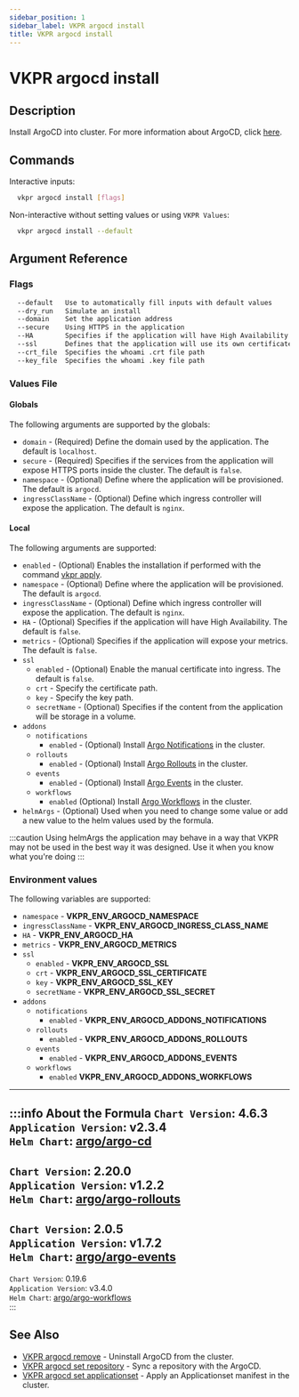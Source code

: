 ```yaml
---
sidebar_position: 1
sidebar_label: VKPR argocd install
title: VKPR argocd install
---
```


# VKPR argocd install

## Description

Install ArgoCD into cluster. For more information about ArgoCD, click [here](https://argo-cd.readthedocs.io/en/stable/).

## Commands

Interactive inputs:

```bash
  vkpr argocd install [flags]
```

Non-interactive without setting values or using `VKPR Values`:

```bash
  vkpr argocd install --default
```

## Argument Reference

### Flags

```sh
  --default   Use to automatically fill inputs with default values
  --dry_run   Simulate an install
  --domain    Set the application address
  --secure    Using HTTPS in the application
  --HA        Specifies if the application will have High Availability
  --ssl       Defines that the application will use its own certificate
  --crt_file  Specifies the whoami .crt file path
  --key_file  Specifies the whoami .key file path
```

### Values File

#### Globals

The following arguments are supported by the globals:

- `domain` - (Required) Define the domain used by the application. The default is `localhost`.
- `secure` - (Required) Specifies if the services from the application will expose HTTPS ports inside the cluster. The default is `false`.
- `namespace` - (Optional) Define where the application will be provisioned. The default is `argocd`.
- `ingressClassName` - (Optional) Define which ingress controller will expose the application. The default is `nginx`.

#### Local

The following arguments are supported:

- `enabled` - (Optional) Enables the installation if performed with the command [vkpr apply](/docs/commands/apply).
- `namespace` - (Optional) Define where the application will be provisioned. The default is `argocd`.
- `ingressClassName` - (Optional) Define which ingress controller will expose the application. The default is `nginx`.
- `HA` - (Optional) Specifies if the application will have High Availability. The default is `false`.
- `metrics` - (Optional) Specifies if the application will expose your metrics. The default is `false`.
- `ssl`
  - `enabled` - (Optional) Enable the manual certificate into ingress. The default is `false`.
  - `crt` - Specify the certificate path.
  - `key` - Specify the key path.
  - `secretName` - (Optional) Specifies if the content from the application will be storage in a volume.
- `addons`
  - `notifications` 
    - `enabled` - (Optional) Install [Argo Notifications](https://argocd-notifications.readthedocs.io/en/stable/) in the cluster.
  - `rollouts` 
    - `enabled` - (Optional) Install [Argo Rollouts](https://argoproj.github.io/argo-rollouts/) in the cluster.
  - `events` 
    - `enabled` - (Optional) Install [Argo Events](https://argoproj.github.io/argo-events/) in the cluster.
  - `workflows` 
    - `enabled` (Optional) Install [Argo Workflows](https://argoproj.github.io/argo-workflows/) in the cluster.
- `helmArgs` - (Optional) Used when you need to change some value or add a new value to the helm values used by the formula.

:::caution
Using helmArgs the application may behave in a way that VKPR may not be used in the best way it was designed.
Use it when you know what you're doing
:::

### Environment values

The following variables are supported:

- `namespace` - **VKPR_ENV_ARGOCD_NAMESPACE**
- `ingressClassName` - **VKPR_ENV_ARGOCD_INGRESS_CLASS_NAME**
- `HA` - **VKPR_ENV_ARGOCD_HA**
- `metrics` - **VKPR_ENV_ARGOCD_METRICS**
- `ssl`
  - `enabled` - **VKPR_ENV_ARGOCD_SSL**
  - `crt` - **VKPR_ENV_ARGOCD_SSL_CERTIFICATE**
  - `key` - **VKPR_ENV_ARGOCD_SSL_KEY**
  - `secretName` - **VKPR_ENV_ARGOCD_SSL_SECRET**
- `addons`
  - `notifications` 
    - `enabled` - **VKPR_ENV_ARGOCD_ADDONS_NOTIFICATIONS**
  - `rollouts` 
    - `enabled` - **VKPR_ENV_ARGOCD_ADDONS_ROLLOUTS**
  - `events` 
    - `enabled` - **VKPR_ENV_ARGOCD_ADDONS_EVENTS**
  - `workflows` 
    - `enabled` **VKPR_ENV_ARGOCD_ADDONS_WORKFLOWS**

---

:::info About the Formula
`Chart Version`: 4.6.3 <br/>
`Application Version`: v2.3.4 <br/>
`Helm Chart`: [argo/argo-cd](https://artifacthub.io/packages/helm/argo/argo-cd) <br/>
---
`Chart Version`: 2.20.0 <br/>
`Application Version`: v1.2.2 <br/>
`Helm Chart`: [argo/argo-rollouts](https://artifacthub.io/packages/helm/argo/argo-rollouts) <br/>
---
`Chart Version`: 2.0.5 <br/>
`Application Version`: v1.7.2 <br/>
`Helm Chart`: [argo/argo-events](https://artifacthub.io/packages/helm/argo/argo-events) <br/>
---
`Chart Version`: 0.19.6 <br/>
`Application Version`: v3.4.0 <br/>
`Helm Chart`: [argo/argo-workflows](https://artifacthub.io/packages/helm/argo/argo-workflows) <br/>
:::

## See Also

- [VKPR argocd remove](/docs/commands/argocd/remove) - Uninstall ArgoCD from the cluster.
- [VKPR argocd set repository](/docs/commands/argocd/set/repository) - Sync a repository with the ArgoCD.
- [VKPR argocd set applicationset](/docs/commands/argocd/set/applicationset) - Apply an Applicationset manifest in the cluster.
